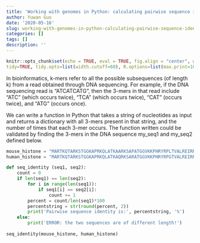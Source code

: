 ```yaml
---
title: 'Working with genomes in Python: calculating pairwise sequence identity'
author: Yuwan Guo
date: '2020-05-16'
slug: working-with-genomes-in-python-calculating-pairwise-sequence-identity
categories: []
tags: []
description: ''
---
```

```r
knitr::opts_chunk$set(echo = TRUE, eval = TRUE, fig.align = "center", warning = F, message = F,
tidy=TRUE, tidy.opts=list(width.cutoff=60), R.options=list(max.print=100))
```

In bioinformatics, k-mers refer to all the possible subsequences (of length k) from a read obtained through DNA sequencing. For example, if the DNA sequencing read is "ATCATCATG", then the 3-mers in that read include "ATC" (which occurs twice), "TCA" (which occurs twice), "CAT" (occurs twice), and "ATG" (occurs once).

We can write a function in Python that takes a string of nucleotides as input and returns a dictionary with all 3-mers present in that string, and the number of times that each 3-mer occurs. The function written could be validated by finding the 3-mers in the DNA sequence my_seq1 and my_seq2 defined below.

```python
mouse_histone = "MARTKQTARKSTGGKAPRKQLATKAARKSAPATGGVKKPHRYRPLTVALREIRRYQKSTELLIRKLPFQRLVREIAQDFKTDLRFQSSAVMALQEACEAYLVGLFEDTNLCAIHAKRVTIMPKDIQLARRIRGERA"
human_histone = "MARTKQTARKSTGGKAPRKQLATKAQRKSARATGGVKKPHRYRPGTVALREIRRYQKSTELLIRKLPFQRLVTEIAQDFKTDLRFQSSAVNALQEACEAYLVGLFEDTNLCAIHAKRVTIMPKDIQLARRIRGERA"

def seq_identity (seq1, seq2):
    count = 0
    if len(seq1) == len(seq2):
        for i in range(len(seq1)):
            if seq1[i] == seq2[i]:
                count += 1
        percent = count/len(seq1)*100
        percentstring = str(round(percent, 2))
        print('Pairwise sequence identity is:', percentstring, '%')
    else:
        print('ERROR: the two sequences are of different length!')
    
seq_identity(mouse_histone, human_histone)
```